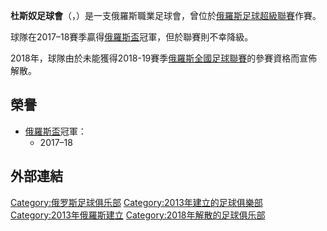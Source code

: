 {{noteTA
|G1=Football
|G2=俄超
}}
{{Infobox football club
| clubname  = 杜斯奴
| image     = 
| fullname  = Football Club Tosno
| nickname  = 
| founded   = 2013年
| dissolved = 2018年
| ground    = 
| capacity  = 
| chairman  = 
| manager   = 
| league    = 
| season    = 
| position  = 
| website   = https://web.archive.org/web/20131101144627/http://fctosno.ru/news.php
}}

'''杜斯奴足球會'''（{{lang-ru|'''ФК Тосно'''}}，{{lang-en|'''FC Tosno'''}}）是一支俄羅斯職業足球會，曾位於[[俄羅斯足球超級聯賽|俄羅斯足球超級聯賽]]作賽。

球隊在2017–18賽季贏得[[俄羅斯盃|俄羅斯盃]]冠軍，但於聯賽則不幸降級。

2018年，球隊由於未能獲得2018-19賽季[[俄羅斯全國足球聯賽|俄羅斯全國足球聯賽]]的參賽資格而宣佈解散。

== 榮譽 ==
*[[俄羅斯盃|俄羅斯盃]]冠軍：
**2017–18

== 外部連結 ==

[[Category:俄罗斯足球俱乐部|Category:俄罗斯足球俱乐部]]
[[Category:2013年建立的足球俱樂部|Category:2013年建立的足球俱樂部]]
[[Category:2013年俄羅斯建立|Category:2013年俄羅斯建立]]
[[Category:2018年解散的足球俱乐部|Category:2018年解散的足球俱乐部]]
{{Russian Premier League}}